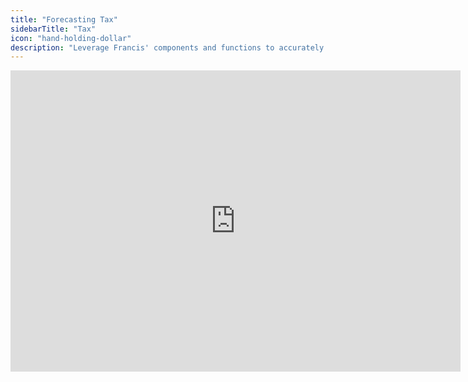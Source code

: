 ```yaml
---
title: "Forecasting Tax"
sidebarTitle: "Tax"
icon: "hand-holding-dollar"
description: "Leverage Francis' components and functions to accurately forecast tax."
---
```


<iframe width="720" height="482" src="https://www.loom.com/embed/1e021f49eb56490489ff4c1e82878452?sid=dd11a591-ba47-4120-9f55-d2126322abc4" frameborder="0" webkitallowfullscreen mozallowfullscreen allowfullscreen />

## Overview

Accurate tax forecasting prevents unexpected cash outflows. In Francis, you can model estimated tax expenses and any resulting liabilities well in advance, making it easier to see how pending tax payments affect your overall cash flow. This guide shows you how to structure tax expenses on the P\&L, track liabilities on the balance sheet, and import journal entries that capture real-world accountant adjustments.

## Basics

Tax expenses typically appear in December, creating a liability on the balance sheet. You can use conditional formulas (e.g., `if()`) to forecast monthly variations. In practice, these entries may not be finalized until mid-way through the next year, once annual statements are complete.

To address this:

* **Create a journal entry for the expected tax expense.** By estimating your yearly tax in advance, you can import the liability directly into Francis rather than waiting for final calculations.

* **Apply adjustments as needed.** When accountants finalize the actual tax expense, import a single adjustment entry instead of a completely new record.

By following this approach, you’ll ensure your financial model reflects accurate tax forecasts and stays up to date with real-world accounting practices.